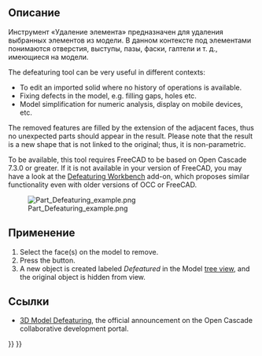 <languages/>

{{Docnav/ru
|[[Part_CheckGeometry/ru|Проверка геометрии]]
|[[Part_Import/ru|Импорт]]
|[[Part_Workbench/ru|Деталь]]
|IconL=Part_CheckGeometry.svg
|IconR=Part_Import.svg
|IconC=Workbench_Part.svg
}}

{{GuiCommand
|Name/ru=Удаление элемента
|Name=Part_Defeaturing
|MenuLocation=Деталь → Удаление элемента
|Workbenches=[[Part_Workbench/ru|Деталь]]
|Version=0.18
|SeeAlso=[[Defeaturing_Workbench/ru|Верстак Исключение элементов]], [[Macro_Parametric_Defeaturing/ru|Макрос параметрического исключения]]
}}

<span id="Description"></span>
==Описание==

Инструмент «Удаление элемента» предназначен для удаления выбранных элементов из модели. В данном контексте под элементами понимаются отверстия, выступы, пазы, фаски, галтели и т. д., имеющиеся на модели.

The defeaturing tool can be very useful in different contexts:

* To edit an imported solid where no history of operations is available.
* Fixing defects in the model, e.g. filling gaps, holes etc.
* Model simplification for numeric analysis, display on mobile devices, etc.

The removed features are filled by the extension of the adjacent faces, thus no unexpected parts should appear in the result. Please note that the result is a new shape that is not linked to the original; thus, it is non-parametric.

To be available, this tool requires FreeCAD to be based on Open Cascade 7.3.0 or greater. If it is not available in your version of FreeCAD, you may have a look at the [[Defeaturing_Workbench|Defeaturing Workbench]] add-on, which proposes similar functionality even with older versions of OCC or FreeCAD.

[[File:Part Defeaturing example.png]]

<span id="Usage"></span>
==Применение==

# Select the face(s) on the model to remove.
# Press the {{Button|[[Image:Part_Defeaturing.svg|16px]] [[Part_Defeaturing|Defeaturing]]}} button.
# A new object is created labeled ''Defeatured'' in the Model [[Tree_view|tree view]], and the original object is hidden from view.

<span id="Links"></span>
==Ссылки==

* [https://dev.opencascade.org/index.php?q=node/1211 3D Model Defeaturing], the official announcement on the Open Cascade collaborative development portal.


{{Docnav/ru
|[[Part_CheckGeometry/ru|Проверка геометрии]]
|[[Part_Import/ru|Импорт]]
|[[Part_Workbench/ru|Деталь]]
|IconL=Part_CheckGeometry.svg
|IconR=Part_Import.svg
|IconC=Workbench_Part.svg
}}

{{Part_Tools_navi{{#translation:}}}}
{{Userdocnavi{{#translation:}}}}
